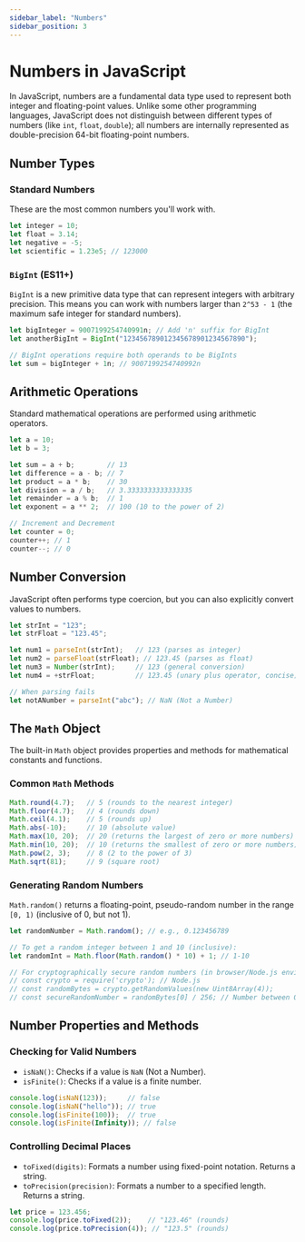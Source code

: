 ```yaml
---
sidebar_label: "Numbers"
sidebar_position: 3
---
```


# Numbers in JavaScript

In JavaScript, numbers are a fundamental data type used to represent both integer and floating-point values. Unlike some other programming languages, JavaScript does not distinguish between different types of numbers (like `int`, `float`, `double`); all numbers are internally represented as double-precision 64-bit floating-point numbers.

## Number Types

### Standard Numbers

These are the most common numbers you'll work with.

```javascript
let integer = 10;
let float = 3.14;
let negative = -5;
let scientific = 1.23e5; // 123000
```

### `BigInt` (ES11+)

`BigInt` is a new primitive data type that can represent integers with arbitrary precision. This means you can work with numbers larger than `2^53 - 1` (the maximum safe integer for standard numbers).

```javascript
let bigInteger = 9007199254740991n; // Add 'n' suffix for BigInt
let anotherBigInt = BigInt("123456789012345678901234567890");

// BigInt operations require both operands to be BigInts
let sum = bigInteger + 1n; // 9007199254740992n
```

## Arithmetic Operations

Standard mathematical operations are performed using arithmetic operators.

```javascript
let a = 10;
let b = 3;

let sum = a + b;        // 13
let difference = a - b; // 7
let product = a * b;    // 30
let division = a / b;   // 3.3333333333333335
let remainder = a % b;  // 1
let exponent = a ** 2;  // 100 (10 to the power of 2)

// Increment and Decrement
let counter = 0;
counter++; // 1
counter--; // 0
```

## Number Conversion

JavaScript often performs type coercion, but you can also explicitly convert values to numbers.

```javascript
let strInt = "123";
let strFloat = "123.45";

let num1 = parseInt(strInt);   // 123 (parses as integer)
let num2 = parseFloat(strFloat); // 123.45 (parses as float)
let num3 = Number(strInt);     // 123 (general conversion)
let num4 = +strFloat;          // 123.45 (unary plus operator, concise)

// When parsing fails
let notANumber = parseInt("abc"); // NaN (Not a Number)
```

## The `Math` Object

The built-in `Math` object provides properties and methods for mathematical constants and functions.

### Common `Math` Methods

```javascript
Math.round(4.7);   // 5 (rounds to the nearest integer)
Math.floor(4.7);   // 4 (rounds down)
Math.ceil(4.1);    // 5 (rounds up)
Math.abs(-10);     // 10 (absolute value)
Math.max(10, 20);  // 20 (returns the largest of zero or more numbers)
Math.min(10, 20);  // 10 (returns the smallest of zero or more numbers)
Math.pow(2, 3);    // 8 (2 to the power of 3)
Math.sqrt(81);     // 9 (square root)
```

### Generating Random Numbers

`Math.random()` returns a floating-point, pseudo-random number in the range `[0, 1)` (inclusive of 0, but not 1).

```javascript
let randomNumber = Math.random(); // e.g., 0.123456789

// To get a random integer between 1 and 10 (inclusive):
let randomInt = Math.floor(Math.random() * 10) + 1; // 1-10

// For cryptographically secure random numbers (in browser/Node.js environments):
// const crypto = require('crypto'); // Node.js
// const randomBytes = crypto.getRandomValues(new Uint8Array(4));
// const secureRandomNumber = randomBytes[0] / 256; // Number between 0 and 1
```

## Number Properties and Methods

### Checking for Valid Numbers

-   `isNaN()`: Checks if a value is `NaN` (Not a Number).
-   `isFinite()`: Checks if a value is a finite number.

```javascript
console.log(isNaN(123));     // false
console.log(isNaN("hello")); // true
console.log(isFinite(100));  // true
console.log(isFinite(Infinity)); // false
```

### Controlling Decimal Places

-   `toFixed(digits)`: Formats a number using fixed-point notation. Returns a string.
-   `toPrecision(precision)`: Formats a number to a specified length. Returns a string.

```javascript
let price = 123.456;
console.log(price.toFixed(2));    // "123.46" (rounds)
console.log(price.toPrecision(4)); // "123.5" (rounds)
```